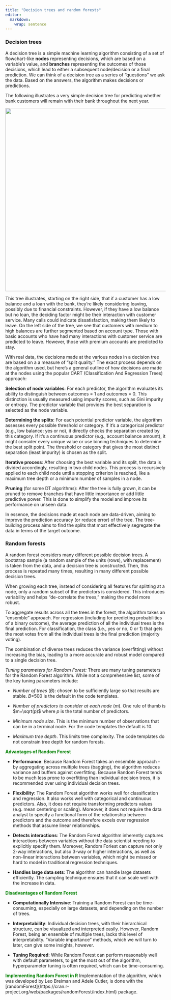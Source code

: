 ```yaml
---
title: "Decision trees and random forests"
editor: 
  markdown: 
    wrap: sentence
---
```


### Decision trees

A decision tree is a simple machine learning algorithm consisting of a set of flowchart-like **nodes** representing decisions, which are based on a variable's value, and **branches** representing the outcomes of those decisions, which lead to either a subsequent node/decision or a final prediction.
We can think of a decision tree as a series of "questions" we ask the data.
Based on the answers, the algorithm makes decisions or predictions.

The following illustrates a very simple decision tree for predicting whether bank customers will remain with their bank throughout the next year.

![](images/decisiontreebanking.png){fig-align="center" width="6in"}

This tree illustrates, starting on the right side, that if a customer has a low balance and a loan with the bank, they're likely considering leaving, possibly due to financial constraints.
However, if they have a low balance but no loan, the deciding factor might be their interaction with customer service.
Many calls could indicate dissatisfaction, making them likely to leave.
On the left side of the tree, we see that customers with medium to high balances are further segmented based on account type.
Those with basic accounts who have had many interactions with customer service are predicted to leave.
However, those with premium accounts are predicted to stay.

With real data, the decisions made at the various nodes in a decision tree are based on a a measure of "split quality." The exact process depends on the algorithm used, but here's a general outline of how decisions are made at the nodes using the popular CART (Classification And Regression Trees) approach:

**Selection of node variables**: For each predictor, the algorithm evaluates its ability to distinguish between outcomes = 1 and outcomes = 0.
This distinction is usually measured using impurity scores, such as Gini impurity or entropy.
The predictor variable that provides the best separation is selected as the node variable.

**Determining the splits**: For each potential predictor variable, the algorithm assesses every possible threshold or category.
If it's a categorical predictor (e.g., low balance: yes or no), it directly checks the separation created by this category.
If it's a continuous predictor (e.g., account balance amount), it might consider every unique value or use binning techniques to determine the best split point.
The threshold or category that gives the most distinct separation (least impurity) is chosen as the split.

**Iterative process**: After choosing the best variable and its split, the data is divided accordingly, resulting in two child nodes.
This process is recursively applied to each child node until a stopping criterion is reached, like a maximum tree depth or a minimum number of samples in a node.

**Pruning** (for some DT algorithms): After the tree is fully grown, it can be pruned to remove branches that have little importance or add little predictive power.
This is done to simplify the model and improve its performance on unseen data.

In essence, the decisions made at each node are data-driven, aiming to improve the prediction accuracy (or reduce error) of the tree.
The tree-building process aims to find the splits that most effectively segregate the data in terms of the target outcome.

### Random forests

A random forest considers many different possible decision trees.
A bootstrap sample (a random sample of the units (rows), with replacement) is taken from the data, and a decision tree is constructed.
Then, this process is repeated many times, resulting in many different possible decision trees.

When growing each tree, instead of considering all features for splitting at a node, only a random subset of the predictors is considered.
This introduces variability and helps "de-correlate the trees," making the model more robust.

To aggregate results across all the trees in the forest, the algorithm takes an "ensemble" approach.
For regression (including for predicting probabilities of a binary outcome), the average prediction of all the individual trees is the final prediction.
For classification, the class (i.e., yes or no, 0 or 1) that gets the most votes from all the individual trees is the final prediction (majority voting).

The combination of diverse trees reduces the variance (overfitting) without increasing the bias, leading to a more accurate and robust model compared to a single decision tree.

*Tuning parameters for Random Forest:* There are many tuning parameters for the Random Forest algorithm.
While not a comprehensive list, some of the key tuning parameters include:

-   *Number of trees* ($B$): chosen to be sufficiently large so that results are stable.
    $B$=500 is the default in the code templates.

-   *Number of predictors to consider at each node* ($m$).
    One rule of thumb is $m=\sqrt(p)$ where $p$ is the total number of predictors.

-   *Minimum node size*.
    This is the minimum number of observations that can be in a terminal node.
    For the code templates the default is 10.

-   *Maximum tree depth*.
    This limits tree complexity.
    The code templates do not constrain tree depth for random forests.

[**Advantages of Random Forest**]{style="color:green"}

-   **Performance**: Because Random Forest takes an ensemble approach - by aggregating across multiple trees (bagging), the algorithm reduces variance and buffers against overfitting. Because Random Forest tends to be much less prone to overfitting than individual decision trees, it is recommended over using individual decision trees. 

-   **Flexibility**: The Random Forest algorithm works well for classification and regression. It also works well with categorical and continuous predictors. Also, it does not require transforming predictors values (e.g. mean centering or scaling). Moreover, it does not require the data analyst to specify a functional form of the relationship between predictors and the outcome and therefore excels over regression methods that assume linear relationships.

-   **Detects interactions**: The Random Forest algorithm inherently captures interactions between variables without the data scientist needing to explicitly specify them. Moreover, Random Foriest can capture not only 2-way interactions, but also 3-way or higher interactions, as well as non-linear interactions between variables, which might be missed or hard to model in traditional regression techniques.

-   **Handles large data sets**: The algorithm can handle large datasets efficiently. The sampling technique ensures that it can scale well with the increase in data.

[**Disadvantages of Random Forest**]{style="color:green"}

-   **Computationally Intensive**: Training a Random Forest can be time-consuming, especially on large datasets, and depending on the number of trees. 

-   **Interpretability**: Individual decision trees, with their hierarchical structure, can be visualized and interpreted easily. However, Random Forest, being an ensemble of multiple trees, lacks this level of interpretability. "Variable importance" methods, which we will turn to later, can give some insights, however. 

-   **Tuning Required**: While Random Forest can perform reasonably well with default parameters, to get the most out of the algorithm, hyperparameter tuning is often required, which can be time-consuming.

[**Implementing Random Forest in R**]{style="color:green"}
Implementation of the algorithm, which was developed by Leo Breiman and Adele Cutler, is done with the [randomForest]{https://cran.r-project.org/web/packages/randomForest/index.html} package. 
